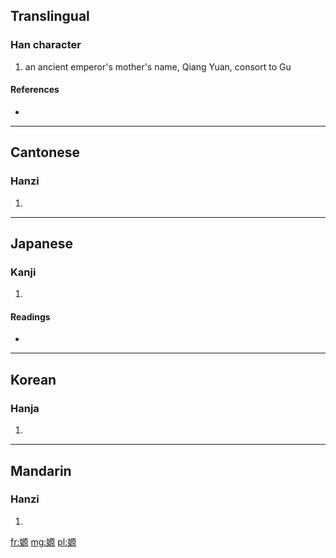 ==Translingual==

===Han character===
{{Han char|rn=38|rad=女|as=10|sn=13|four=4149<sub>6</sub>|canj=女一竹火 (VMHF)}}

# an ancient emperor's mother's name, Qiang Yuan, consort to Gu

====References====
* {{Han ref|kx=0268.370|dkj=06606|dj=0536.100|hdz=21071.140|uh=5AC4|ud=23236|bh=DCF4|bd=56564}}

----

==Cantonese==

===Hanzi===
{{yue-hanzi|jyut=|y=yun4}}

# {{defn|lang=yue|sort=女10}}

----

==Japanese==

===Kanji===
{{ja-kanji|grade=|rs=女10}}

# {{defn|lang=ja|sort=女10}}

====Readings====
* {{ja-readings|on=[[げん]] (gen), [[がん]] (gan)|kun=}}

----

==Korean==

===Hanja===
{{ko-hanja|hangeul=원|rv=won|mr=wŏn}}

# {{defn|lang=ko|sort=女10}}

----

==Mandarin==

===Hanzi===
{{cmn-hanzi|pin=[[yuán]] ([[yuan2]])|wg=yüan<sup>2</sup>}}

# {{defn|lang=cmn|sort=女10}}

[[fr:嫄]]
[[mg:嫄]]
[[pl:嫄]]